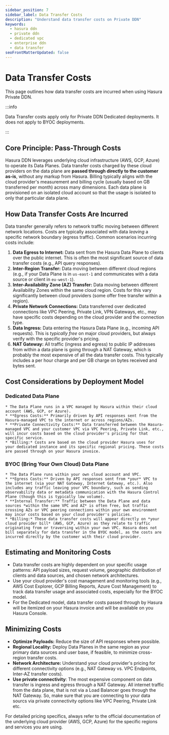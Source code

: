 ```yaml
---
sidebar_position: 7
sidebar_label: Data Transfer Costs
description: "Understand data transfer costs on Private DDN"
keywords:
  - hasura ddn
  - private ddn
  - dedicated vpc
  - enterprise ddn
  - data transfer
seoFrontMatterUpdated: false
---
```



# Data Transfer Costs

This page outlines how data transfer costs are incurred when using Hasura Private DDN.

:::info

Data Transfer costs apply only for Private DDN Dedicated deployments. It does not apply to BYOC deployments.

:::


## Core Principle: Pass-Through Costs

Hasura DDN leverages underlying cloud infrastructure (AWS, GCP, Azure) to
operate its Data Planes. Data transfer costs charged by these
cloud providers on the data plane are **passed through directly to the customer as-is**, without
any markup from Hasura. Billing typically aligns with the cloud provider's
measurement and billing cycle (usually based on GB transferred per month) across
many dimensions. Each data plane is provisioned on an isolated cloud account so that
the usage is isolated to only that particular data plane.

## How Data Transfer Costs Are Incurred

Data transfer generally refers to network traffic moving between different network locations. Costs are typically associated with data *leaving* a specific network boundary (egress traffic). Common scenarios incurring costs include:

1.  **Data Egress to Internet:** Data sent from the Hasura Data Plane to clients over the public internet. This is often the most significant source of data transfer costs (e.g., API query responses).
2.  **Inter-Region Transfer:** Data moving between different cloud regions (e.g., if your Data Plane is in `us-east-1` and communicates with a data source or client in `eu-west-1`).
3.  **Inter-Availability Zone (AZ) Transfer:** Data moving between different Availability Zones within the same cloud region. Costs for this vary significantly between cloud providers (some offer free transfer within a region).
4.  **Private Network Connections:** Data transferred over dedicated connections like VPC Peering, Private Link, VPN Gateways, etc., may have specific costs depending on the cloud provider and the connection type.
5.  **Data Ingress:** Data entering the Hasura Data Plane (e.g., incoming API requests). This is *typically free* on major cloud providers, but always verify with the specific provider's pricing.
6. **NAT Gateway:** All traffic (ingress and egress) to public IP addresses from within a data plane is going through a NAT Gateway, which is probably the most expensive of all the data transfer costs. This typically includes a per hour charge and per GB charge on bytes received and bytes sent.

## Cost Considerations by Deployment Model

### Dedicated Data Plane
    * The Data Plane runs in a VPC managed by Hasura within their cloud account (AWS, GCP, or Azure).
    * **Egress Costs:** Primarily driven by API responses sent from the Hasura-managed VPC to the internet or across regions/AZs.
    * **Private Connectivity Costs:** Data transferred between the Hasura-managed VPC and your customer VPC via VPC Peering, Private Link, etc., will incur costs based on the cloud provider's pricing for that specific service.
    * *Billing:* Costs are based on the cloud provider Hasura uses for your dedicated instance and its specific regional pricing. These costs are passed through on your Hasura invoice.

### BYOC (Bring Your Own Cloud) Data Plane
    * The Data Plane runs within your own cloud account and VPC.
    * **Egress Costs:** Driven by API responses sent from *your* VPC to the internet (via your NAT Gateway, Internet Gateway, etc.). Also includes any traffic leaving your VPC boundary, such as sending observability data or metadata communication with the Hasura Control Plane (though this is typically low volume).
    * **Internal Transfer:** Traffic between the Data Plane and data sources *within the same VPC and AZ* is often free, but traffic crossing AZs or VPC peering connections within your own environment may incur costs based on your cloud provider's policies.
    * *Billing:* These data transfer costs will appear directly on *your cloud provider bill* (AWS, GCP, Azure) as they relate to traffic originating from or traversing within your own VPC. Hasura does not bill separately for data transfer in the BYOC model, as the costs are incurred directly by the customer with their cloud provider.

## Estimating and Monitoring Costs

* Data transfer costs are highly dependent on your specific usage patterns: API payload sizes, request volume, geographic distribution of clients and data sources, and chosen network architectures.
* Use your cloud provider's cost management and monitoring tools (e.g., AWS Cost Explorer, GCP Billing Reports, Azure Cost Management) to track data transfer usage and associated costs, especially for the BYOC model.
* For the Dedicated model, data transfer costs passed through by Hasura will be itemized on your Hasura invoice and will be available on you Hasura Console.

## Minimizing Costs

* **Optimize Payloads:** Reduce the size of API responses where possible.
* **Regional Locality:** Deploy Data Planes in the same region as your primary data sources and user base, if feasible, to minimize cross-region transfer costs.
* **Network Architecture:** Understand your cloud provider's pricing for different connectivity options (e.g., NAT Gateway vs. VPC Endpoints, Inter-AZ transfer costs).
* **Use private connectivity**: The most expensive component on data transfer is ingress and egress through a NAT Gateway. All internet traffic from the data plane, that is not via a Load Balancer goes through the NAT Gateway. So, make sure that you are connecting to your data sourcs via private connectivity options like VPC Peering, Private Link etc.

For detailed pricing specifics, always refer to the official documentation of the underlying cloud provider (AWS, GCP, Azure) for the specific regions and services you are using.
